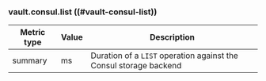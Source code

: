 ### vault.consul.list ((#vault-consul-list))

Metric type | Value | Description
----------- | ----- | -----------
summary     | ms    | Duration of a `LIST` operation against the Consul storage backend